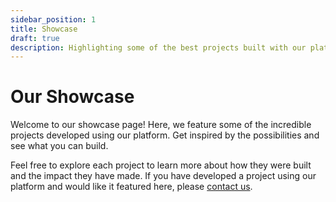 ```yaml
---
sidebar_position: 1
title: Showcase
draft: true
description: Highlighting some of the best projects built with our platform.
---
```



# Our Showcase

Welcome to our showcase page! Here, we feature some of the incredible projects developed using our platform. Get inspired by the possibilities and see what you can build.

<ShowcaseCards />

Feel free to explore each project to learn more about how they were built and the impact they have made. If you have developed a project using our platform and would like it featured here, please [contact us](mailto:contact@example.com).

